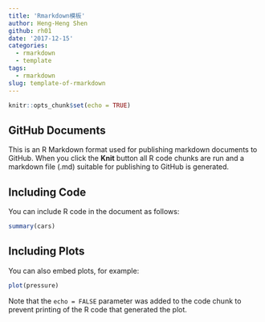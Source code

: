 ```yaml
---
title: 'Rmarkdown模板'
author: Heng-Heng Shen
github: rh01
date: '2017-12-15'
categories:
  - rmarkdown
  - template
tags:
  - rmarkdown
slug: template-of-rmarkdown
---
```



```r
knitr::opts_chunk$set(echo = TRUE)
```

## GitHub Documents

This is an R Markdown format used for publishing markdown documents to GitHub. When you click the **Knit** button all R code chunks are run and a markdown file (.md) suitable for publishing to GitHub is generated.

## Including Code

You can include R code in the document as follows:

```r
summary(cars)
```

## Including Plots

You can also embed plots, for example:

```r
plot(pressure)
```

Note that the `echo = FALSE` parameter was added to the code chunk to prevent printing of the R code that generated the plot.
